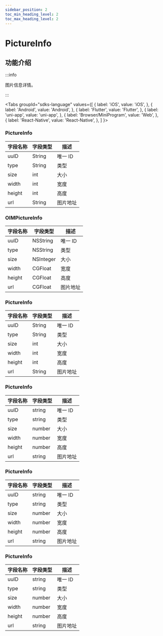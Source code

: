 ```yaml
---
sidebar_position: 2
toc_min_heading_level: 2
toc_max_heading_level: 2
---
```


# PictureInfo

## 功能介绍

:::info

图片信息详情。

:::

<Tabs
groupId="sdks-language"
values={[
{ label: 'iOS', value: 'iOS', },
{ label: 'Android', value: 'Android', },
{ label: 'Flutter', value: 'Flutter', },
{ label: 'uni-app', value: 'uni-app', },
{ label: 'Browser/MiniProgram', value: 'Web', },
{ label: 'React-Native', value: 'React-Native', },
]
}>

<TabItem value="Flutter">

### PictureInfo

| 字段名称 | 字段类型 | 描述     |
| -------- | -------- | -------- |
| uuID     | String   | 唯一 ID  |
| type     | String   | 类型     |
| size     | int      | 大小     |
| width    | int      | 宽度     |
| height   | int      | 高度     |
| url      | String   | 图片地址 |

</TabItem>

<TabItem value="iOS">

### OIMPictureInfo

| 字段名称 | 字段类型  | 描述     |
| -------- | --------- | -------- |
| uuID     | NSString  | 唯一 ID  |
| type     | NSString  | 类型     |
| size     | NSInteger | 大小     |
| width    | CGFloat   | 宽度     |
| height   | CGFloat   | 高度     |
| url      | CGFloat   | 图片地址 |

</TabItem>

<TabItem value="Android">

### PictureInfo

| 字段名称 | 字段类型 | 描述     |
| -------- | -------- | -------- |
| uuID     | String   | 唯一 ID  |
| type     | String   | 类型     |
| size     | int      | 大小     |
| width    | int      | 宽度     |
| height   | int      | 高度     |
| url      | String   | 图片地址 |

</TabItem>

<TabItem value="Web">

### PictureInfo

| 字段名称 | 字段类型 | 描述     |
| -------- | -------- | -------- |
| uuID     | string   | 唯一 ID  |
| type     | string   | 类型     |
| size     | number   | 大小     |
| width    | number   | 宽度     |
| height   | number   | 高度     |
| url      | string   | 图片地址 |

</TabItem>

<TabItem value="uni-app">

### PictureInfo

| 字段名称 | 字段类型 | 描述     |
| -------- | -------- | -------- |
| uuID     | string   | 唯一 ID  |
| type     | string   | 类型     |
| size     | number   | 大小     |
| width    | number   | 宽度     |
| height   | number   | 高度     |
| url      | string   | 图片地址 |

</TabItem>

<TabItem value="React-Native">

### PictureInfo

| 字段名称 | 字段类型 | 描述     |
| -------- | -------- | -------- |
| uuID     | string   | 唯一 ID  |
| type     | string   | 类型     |
| size     | number   | 大小     |
| width    | number   | 宽度     |
| height   | number   | 高度     |
| url      | string   | 图片地址 |

</TabItem>

</Tabs>
